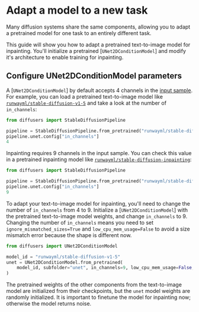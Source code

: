 # Adapt a model to a new task

Many diffusion systems share the same components, allowing you to adapt a pretrained model for one task to an entirely different task.

This guide will show you how to adapt a pretrained text-to-image model for inpainting. You'll initialize a pretrained [`UNet2DConditionModel`] and modify it's architecture to enable training for inpainting.

## Configure UNet2DConditionModel parameters

A [`UNet2DConditionModel`] by default accepts 4 channels in the [input sample](https://huggingface.co/docs/diffusers/v0.16.0/en/api/models#diffusers.UNet2DConditionModel.in_channels). For example, you can load a pretrained text-to-image model like [`runwayml/stable-diffusion-v1-5`](https://huggingface.co/runwayml/stable-diffusion-v1-5) and take a look at the number of `in_channels`:

```py
from diffusers import StableDiffusionPipeline

pipeline = StableDiffusionPipeline.from_pretrained("runwayml/stable-diffusion-v1-5")
pipeline.unet.config["in_channels"]
4
```

Inpainting requires 9 channels in the input sample. You can check this value in a pretrained inpainting model like [`runwayml/stable-diffusion-inpainting`](https://huggingface.co/runwayml/stable-diffusion-inpainting):

```py
from diffusers import StableDiffusionPipeline

pipeline = StableDiffusionPipeline.from_pretrained("runwayml/stable-diffusion-inpainting")
pipeline.unet.config["in_channels"]
9
```

To adapt your text-to-image model for inpainting, you'll need to change the number of `in_channels` from 4 to 9. Initialize a [`UNet2DConditionModel`] with the pretrained text-to-image model weights, and change `in_channels` to 9. Changing the number of `in_channels` means you need to set `ignore_mismatched_sizes=True` and `low_cpu_mem_usage=False` to avoid a size mismatch error because the shape is different now.

```py
from diffusers import UNet2DConditionModel

model_id = "runwayml/stable-diffusion-v1-5"
unet = UNet2DConditionModel.from_pretrained(
    model_id, subfolder="unet", in_channels=9, low_cpu_mem_usage=False, ignore_mismatched_sizes=True
)
```

The pretrained weights of the other components from the text-to-image model are initialized from their checkpoints, but the `unet` model weights are randomly initialized. It is important to finetune the model for inpainting now; otherwise the model returns noise.
